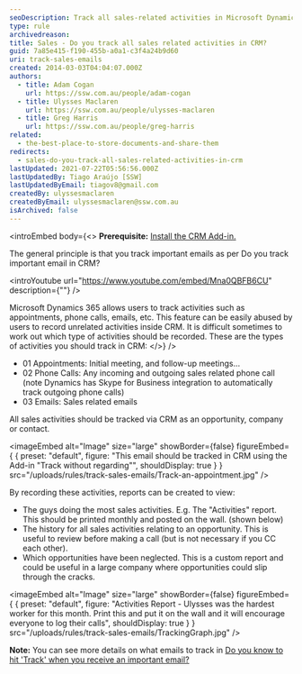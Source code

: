 ```yaml
---
seoDescription: Track all sales-related activities in Microsoft Dynamics CRM to boost sales performance, streamline reporting and enhance customer relationships.
type: rule
archivedreason:
title: Sales - Do you track all sales related activities in CRM?
guid: 7a85e415-f190-455b-a0a1-c3f4a24b9d60
uri: track-sales-emails
created: 2014-03-03T04:04:07.000Z
authors:
  - title: Adam Cogan
    url: https://ssw.com.au/people/adam-cogan
  - title: Ulysses Maclaren
    url: https://ssw.com.au/people/ulysses-maclaren
  - title: Greg Harris
    url: https://ssw.com.au/people/greg-harris
related:
  - the-best-place-to-store-documents-and-share-them
redirects:
  - sales-do-you-track-all-sales-related-activities-in-crm
lastUpdated: 2021-07-22T05:56:56.000Z
lastUpdatedBy: Tiago Araújo [SSW]
lastUpdatedByEmail: tiagov8@gmail.com
createdBy: ulyssesmaclaren
createdByEmail: ulyssesmaclaren@ssw.com.au
isArchived: false
---
```


<introEmbed
  body={<>
**Prerequisite:** [Install the CRM Add-in.](/install-the-2-add-ins)

The general principle is that you track important emails as per Do you track important email in CRM?

&lt;introYoutube url="https://www.youtube.com/embed/Mna0QBFB6CU" description={""} /&gt;

Microsoft Dynamics 365 allows users to track activities such as appointments, phone calls, emails, etc. This feature can be easily abused by users to record unrelated activities inside CRM. It is difficult sometimes to work out which type of activities should be recorded. These are the types of activities you should track in CRM:
  </>}
/>
- 01 Appointments: Initial meeting, and follow-up meetings...
- 02 Phone Calls: Any incoming and outgoing sales related phone call (note Dynamics has Skype for Business integration to automatically track outgoing phone calls)
- 03 Emails: Sales related emails

All sales activities should be tracked via CRM as an opportunity, company or contact.


<imageEmbed
  alt="Image"
  size="large"
  showBorder={false}
  figureEmbed={ {
    preset: "default",
    figure: "This email should be tracked in CRM using the Add-in \"Track without regarding\"",
    shouldDisplay: true
  } }
  src="/uploads/rules/track-sales-emails/Track-an-appointment.jpg"
/>

By recording these activities, reports can be created to view:

- The guys doing the most sales activities.
  E.g. The "Activities" report. This should be printed monthly and posted on the wall. (shown below)
- The history for all sales activities relating to an opportunity. This is useful to review before making a call (but is not necessary if you CC each other).
- Which opportunities have been neglected. This is a custom report and could be useful in a large company where opportunities could slip through the cracks.


<imageEmbed
  alt="Image"
  size="large"
  showBorder={false}
  figureEmbed={ {
    preset: "default",
    figure: "Activities Report - Ulysses was the hardest worker for this month. Print this and put it on the wall and it will encourage everyone to log their calls",
    shouldDisplay: true
  } }
  src="/uploads/rules/track-sales-emails/TrackingGraph.jpg"
/>

**Note:** You can see more details on what emails to track in [Do you know to hit 'Track' when you receive an important email?](/track-important-emails)
